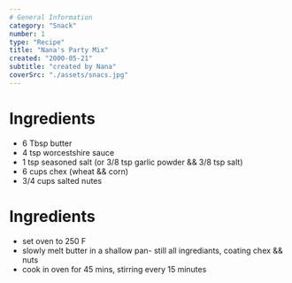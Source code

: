 ```yaml
---
# General Information
category: "Snack"
number: 1
type: "Recipe"
title: "Nana's Party Mix"
created: "2000-05-21"
subtitle: "created by Nana"
coverSrc: "./assets/snacs.jpg"
---
```


# Ingredients

- 6 Tbsp butter
- 4 tsp worcestshire sauce
- 1 tsp seasoned salt (or 3/8 tsp garlic powder && 3/8 tsp salt)
- 6 cups chex (wheat && corn)
- 3/4 cups salted nutes

# Ingredients

- set oven to 250 F
- slowly melt butter in a shallow pan- still all ingrediants, coating chex && nuts
- cook in oven for 45 mins, stirring every 15 minutes
